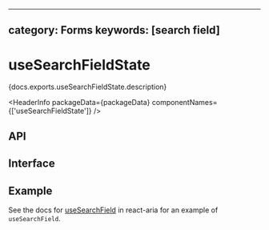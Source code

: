 <!-- Copyright 2020 Adobe. All rights reserved.
This file is licensed to you under the Apache License, Version 2.0 (the "License");
you may not use this file except in compliance with the License. You may obtain a copy
of the License at http://www.apache.org/licenses/LICENSE-2.0
Unless required by applicable law or agreed to in writing, software distributed under
the License is distributed on an "AS IS" BASIS, WITHOUT WARRANTIES OR REPRESENTATIONS
OF ANY KIND, either express or implied. See the License for the specific language
governing permissions and limitations under the License. -->



---
category: Forms
keywords: [search field]
---

# useSearchFieldState

<p>{docs.exports.useSearchFieldState.description}</p>

<HeaderInfo
  packageData={packageData}
  componentNames={['useSearchFieldState']} />

## API

<FunctionAPI function={docs.exports.useSearchFieldState} links={docs.links} />

## Interface

<ClassAPI links={docs.links} class={docs.links[docs.exports.useSearchFieldState.return.id]} />

## Example

See the docs for [useSearchField](/react-aria/useSearchField.html) in react-aria for an example of `useSearchField`.
